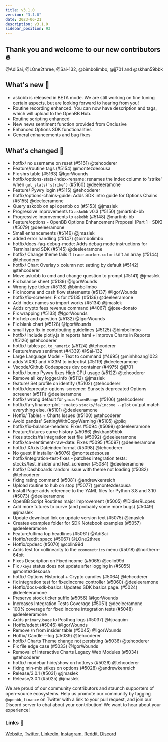 ```yaml
---
title: v3.1.0
version: "3.1.0"
date: 2023-06-21
description: v3.1.0
sidebar_position: 93
---
```


## Thank you and welcome to our new contributors 🔥
@AdiSai, @LOne2three, @Sai-132, @bimbolimbo, @jj701 and @skhan59bbk

## What's new 🎉

- askobb is released in BETA mode.  We are still working on fine tuning certain aspects, but are looking forward to hearing from you!
- Routine recording enhanced. You can now have description and tags, which will upload to the OpenBB Hub.
- Routine scripting enhanced
- New news sentiment function provided from Onclusive
- Enhanced Options SDK functionalities
- General enhancements and bug fixes

## What's changed 🚀
* hotfix/ no username on reset (#5161) @tehcoderer
* Feature/routine tags (#5154) @montezdesousa
* Fix shrs table (#5163) @IgorWounds
* hotfix/options-stats-index-rename: renames the index column to 'strike' when `get_stats('strike')` (#5160) @deeleeramone
* Feature/ Pywry login (#5115) @tehcoderer
* hotfix/options-chains-guide: Adds SDK intro guide for Options Chains (#5155) @deeleeramone
* Query askobb on api openbb co (#5153) @jmaslek
* Progressive improvements to `askobb` v0.3 (#5150) @martinb-bb
* Progressive improvements to `askobb` (#5148) @martinb-bb
* Feature/options - OpenBB Options Enhancement Proposal (Part 1 - SDK) (#5079) @deeleeramone
* Small enhancements (#5146) @jmaslek
* added error handling (#5147) @bimbolimbo
* hotfix/docs-faq-debug-mode: Adds debug mode instructions for Terminal and SDK (#5145) @deeleeramone
* hotfix/ Change theme fails if `trace.marker.color` isn't an array (#5144) @tehcoderer
* hotfix/ Chart Overlay x column not setting by default (#5142) @tehcoderer
* Move askobb to cmd and change question to prompt (#5141) @jmaslek
* Fix balance sheet (#5139) @IgorWounds
* Wrong type ticker (#5138) @bimbolimbo
* Fix income and cash flow statements (#5137) @IgorWounds
* hotfix/fix-screener: Fix for #5135 (#5136) @deeleeramone
* Add index names so import works (#5134) @jmaslek
* Adds crypto fees revenue command (#4067) @jose-donato
* Fix wrapping (#5133) @IgorWounds
* Fix help and question (#5132) @IgorWounds
* Fix blank chart (#5128) @IgorWounds
* small typo fix in contributing guidelines (#5125) @bimbolimbo
* hotfix/ Include plotly.js in reports html + Improve Charts in Reports (#5126) @tehcoderer
* hotfix/ tables `pd.to_numeric` (#5124) @tehcoderer
* Feature/news sentiment (#4339) @Sai-132
* Large Language Model - Text to command (#4695) @minhhoang1023
* adds VIX9D and VIX3M to index list (#5119) @deeleeramone
* Vscode/Github Codespaces dev container (#4975) @jj701
* hotfix/ bump Pywry fixes High CPU usage (#5122) @tehcoderer
* Remove all key logger.info (#5112) @jmaslek
* feature/ Set profile on identify (#5102) @tehcoderer
* hotfix/deprecate-options-screener: Sunsets deprecated Options screener (#5111) @deeleeramone
* hotfix/ wrong default for `yaxisFixedRange` (#5106) @tehcoderer
* hotfix/fa-yfinance-plot - makes `stocks/fa/income --plot` output match everything else. (#5101) @deeleeramone
* Hotfix/ Tables + Charts Issues (#5100) @tehcoderer
* Avoid pandas' SettingWithCopyWarning (#5105) @piiq
* hotfix/fix-balance-headers: Fixes #5094 (#5099) @deeleeramone
* Feature/futures curve history (#5086) @skhan59bbk
* fixes stocks/fa integration test file (#5092) @deeleeramone
* hotfix/ca-sentiment-raw-date: Fixes #5095 (#5097) @deeleeramone
* hotfix/ XAxis Dateindex format (#5098) @tehcoderer
* No guest if installer (#5076) @montezdesousa
* hotfix/integration-test-fixes - patches integration tests: stocks/test_insider and test_screener (#5084) @deeleeramone
* hotfix/ Dashboards random issue with theme not loading (#5082) @tehcoderer
* fixing rating command (#5081) @andrewkenreich
* Upload routine to hub on stop (#5077) @montezdesousa
* Install Page: adds reference to the YAML files for Python 3.8 and 3.10 (#5073) @deeleeramone
* OpenBB Script Routines major improvement (#5005) @DidierRLopes
* Add more futures to curve (and probably some more bugs) (#5049) @jmaslek
* Update download link on update version text (#5075) @jmaslek
* Creates examples folder for SDK Notebook examples (#5057) @deeleeramone
* Feature/ultima top headlines (#5061) @AdiSai
* Hotfix/reddit spacc (#5067) @LOne2three
* Hotfix/cpdesc (#5070) @colin99d
* Adds test for collinearity to the `econometrics` menu (#5018) @northern-64bit
* Fixes Description on Fixedincome (#5065) @colin99d
* Fix  `/keys` status does not update after logging in (#5055) @montezdesousa
* hotfix/ Options Historical + Crypto candles (#5064) @tehcoderer
* fix integration test for fixedincome controller (#5060) @deeleeramone
* Hotfix/docs-sdk-basics: Updates SDK basics page. (#5024) @deeleeramone
* Preserve stock ticker suffix  (#5056) @IgorWounds
* Increases Integration Tests Coverage (#5051) @deeleeramone
* 100% coverage for fixed income integration tests (#5048) @deeleeramone
* Adds `primaryUsage` to Posthog logs (#5037) @hjoaquim
* Hotfix/edebt (#5046) @IgorWounds
* Remove \n from insider table (#5045) @IgorWounds
* Hotfix/ Candle --log (#5039) @tehcoderer
* hotfix/ Charts Theme change not persisting (#5036) @tehcoderer
* Fix file edge case (#5033) @IgorWounds
* Removal of Interactive Charts Legacy Web Modules (#5034) @tehcoderer
* hotfix/ modebar hide/show on hotkeys (#5026) @tehcoderer
* fixing min-mix stikes on options (#5028) @andrewkenreich
* Release/3.0.1 (#5031) @jmaslek
* Release/3.0.1 (#5025) @jmaslek

We are proud of our community contributors and staunch supporters of open-source ecosystems.
Help us promote our community by tagging `@openbb_finance` on Twitter with a link to your pull request,
and join our Discord server to chat about your contribution! We want to hear about your experience!

### Links 🦋
[Website](https://openbb.co/), [Twitter](https://twitter.com/openbb_finance), [Linkedin](https://www.linkedin.com/company/openbb-finance), [Instagram](https://www.instagram.com/openbb.finance/), [Reddit](https://www.reddit.com/r/openbb/), [Discord](https://discord.com/invite/xPHTuHCmuV)
